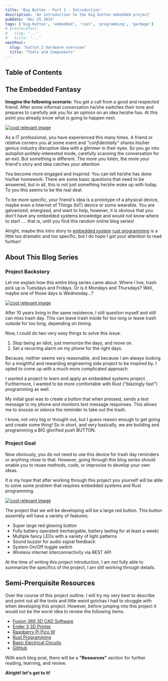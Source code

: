 ```yaml
---
title: 'Big Button - Part 1 - Introduction'
description: 'An introduction to the big button embedded project'
pubDate: 'Dec 25 2024'
tags: ['big-button', 'embedded', 'rust', 'programming', 'garbage']
# previousPost:
#   slug: "..."
#   title: "..."
nextPost: 
  slug: "button_2_hardware_overview"
  title: "Tools and Components"
---
```


## Table of Contents

## The Embedded Fantasy

**Imagine the following scenario:** You get a call from a good and respected
friend. After some informal conversation he/she switches their tone and prepares to
carefully ask you for an opinion on an idea he/she has. At this point you already
know what is going to happen next.

<a href="https://youtu.be/n4AUY-v1nsE?si=WDsR5LdRPsaF5Pkm" target="_blank">
 <img
   src="images/button/intro/friends-talking-2.webp"
   alt="cool relevant image"
   class="w-1/2 mx-auto border border-2 border-accentColor"
 />
</a>

As a IT professional, you have experienced
this many times. A friend or relative corners you at some event and
*"confidentially"* shares his/her genius industry disruptive idea with a glimmer in their eyes.
So you go into autopilot-politely-interested mode, carefully scanning the conversation
for an exit. But something is different. The more you listen, the more your
friend's story and idea catches your attention.

You become more engaged and inspired.
You can tell he/she has done his/her homework. There are some basic questions that
need to be answered, but in all, this is not just something he/she woke up with
today. To you this seems to be the real deal.

To be more specific, your friend's idea is a prototype of a physical device,
maybe even a Internet of Things (IoT) device or some wearable. You are galvanized, energized,
and want to help, however, it is obvious that you don't have any embedded
systems knowledge and would not know where to start .... that is, until you
find this random online blog series!

Alright, maybe this intro story to [embedded system](https://en.wikipedia.org/wiki/Embedded_system)
[rust programming](https://www.rust-lang.org/) is a little too
dramatic and too specific, but I do hope I got your attention to read further!

## About This Blog Series

### Project Backstory

Let me explain how this entire blog series came about.
Where I live, trash pick up is Tuesdays and Fridays. Or is it Mondays and
Thursdays? Well, maybe one of those days is Wednesday...?

<a href="https://www.youtube.com/watch?v=fysFwSfdQzc" target="_blank">
 <img
   src="images/button/intro/trash-pickup.webp"
   alt="cool relevant image"
   class="w-1/2 mx-auto border border-2 border-accentColor"
 />
</a>

After 10 years living in the same residence, I still question myself and still can
miss trash day. This can leave trash inside for too long or leave
trash outside for too long, depending on timing.

Now, I could do two very easy things to solve this issue.

1. Stop being an idiot, just memorize the days, and move on.
2. Set a recurring alarm on my phone for the right days.

Because, neither seems very reasonable, and because I am always looking
for a insightful and rewarding engineering side project to be inspired by.
I opted to come up with a much more complicated approach.

I wanted a project to learn and
apply an embedded systems project. Furthermore, I wanted to be more
comfortable with Rust ("blazingly fast") programming as well.

My initial goal was to create a button that when pressed, sends a
text message to my phone and monitors text message responses.
This allows me to snooze or silence the reminder to take out the trash.

I know, not very big or thought out, but I guess reason enough to
get going and create some thing! So in short, and very basically,
we are building and programming a <span class="text-red-500 font-bold">BIG glorified push BUTTON</span>.


### Project Goal

Now obviously, you do not need to use this device for trash day reminders
or anything close to that. However, going through this blog series should
enable you to reuse methods, code, or improvise to develop your own ideas.

It is my hope that after working through this
project you yourself will be able to solve some problem that requires
embedded systems and Rust programming.

<a href="https://www.youtube.com/watch?v=VCLxJd1d84s" target="_blank">
 <img
   src="images/button/intro/red-button-dramatic.webp"
   alt="cool relevant image"
   class="w-1/2 mx-auto border border-2 border-accentColor"
 />
</a>


The project that we will be developing will be a large red button. This
button assembly will have a variety of features:

- Super large red glowing button
- Fully battery operated (rechargable, battery lasting for at least a week)
- Multiple fancy LEDs with a variety of light patterns
- Sound buzzer for audio signal feedback
- System On/Off toggle switch
- Wireless internet interconnectivity via REST API

At the time of writing this project introduction, I am not fully able to summarize
the specifics of the project, I am still working through details. 

## Semi-Prerquisite Resources

Over the course of this project outline. I will try my very best to describe
and point out all the tools and little weird gotchas I had to struggle with when
developing this project. However, before jumping into this project it would not
be the worst idea to review the following items. 

- [Fusion 360 3D CAD Software](https://www.autodesk.com/products/fusion-360/overview?term=1-YEAR&tab=subscription)
- [Ender 3 3D Printer](https://www.creality.com/products/ender-3-3d-printer)
- [Raspberry Pi Pico W](https://www.raspberrypi.com/products/raspberry-pi-pico-2/)
- [Rust Programming](https://www.rust-lang.org/)
- [Basic Electrical Circuits](https://www.12voltplanet.co.uk/electrical-circuit-basics.html)
- [GitHub](https://github.com/)

With each blog post, there will be a **"Resources"** section for further
reading, learning, and review.

**Alright! let's get to it!**
